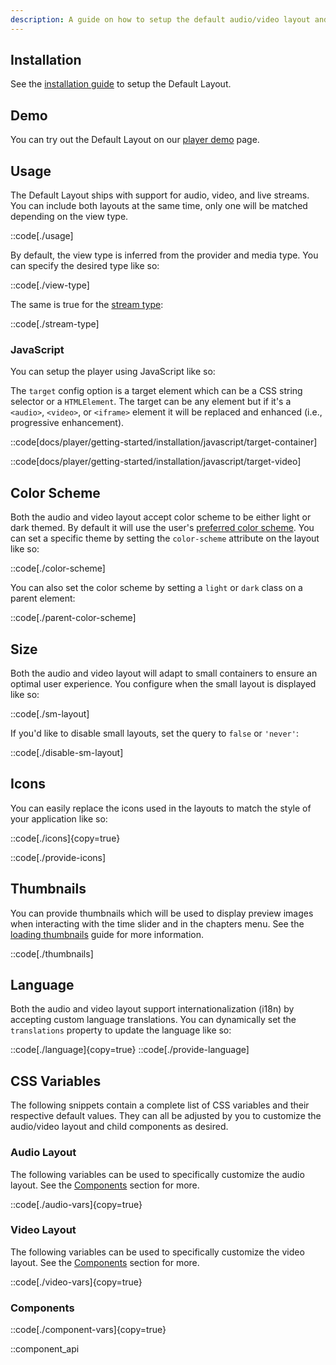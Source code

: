 ```yaml
---
description: A guide on how to setup the default audio/video layout and available customization options.
---
```


## Installation

See the [installation guide][install] to setup the Default Layout.

[install]: /docs/player/getting-started/installation?styling=default-layout&provider=video

## Demo

You can try out the Default Layout on our [player demo](/player/demo?layout=default&framework=wc) page.

## Usage

The Default Layout ships with support for audio, video, and live streams. You can include both
layouts at the same time, only one will be matched depending on the view type.

::code[./usage]

By default, the view type is inferred from the provider and media type. You can specify the desired
type like so:

::code[./view-type]

The same is true for the [stream type][stream-type]:

::code[./stream-type]

[stream-type]: /docs/player/core-concepts/loading#stream-type

### JavaScript


You can setup the player using JavaScript like so:

<StyleImports type="default-layout" client:load />

<JSPlayerCode type="default-layout" client:load />

The `target` config option is a target element which can be a CSS string selector or a `HTMLElement`.
The target can be any element but if it's a `<audio>`, `<video>`, or `<iframe>` element it will be
replaced and enhanced (i.e., progressive enhancement).

::code[docs/player/getting-started/installation/javascript/target-container]

::code[docs/player/getting-started/installation/javascript/target-video]

## Color Scheme

Both the audio and video layout accept color scheme to be either light or dark themed. By default
it will use the user's [preferred color scheme][prefers-color-scheme]. You can set a specific
theme by setting the `color-scheme` attribute on the layout like so:

::code[./color-scheme]

You can also set the color scheme by setting a `light` or `dark` class on a parent element:

::code[./parent-color-scheme]

[prefers-color-scheme]: https://developer.mozilla.org/en-US/docs/Web/CSS/@media/prefers-color-scheme

## Size

Both the audio and video layout will adapt to small containers to ensure an optimal user experience.
You configure when the small layout is displayed like so:

::code[./sm-layout]

If you'd like to disable small layouts, set the query to `false` or `'never'`:

::code[./disable-sm-layout]

## Icons

You can easily replace the icons used in the layouts to match the style of your application like
so:

::code[./icons]{copy=true}

::code[./provide-icons]

## Thumbnails

You can provide thumbnails which will be used to display preview images when interacting with
the time slider and in the chapters menu. See the [loading thumbnails][loading-thumbnails] guide
for more information.

::code[./thumbnails]

[loading-thumbnails]: /docs/player/core-concepts/loading#thumbnails

## Language

Both the audio and video layout support internationalization (i18n) by accepting custom language
translations. You can dynamically set the `translations` property to update the language like so:

::code[./language]{copy=true}
::code[./provide-language]

## CSS Variables

The following snippets contain a complete list of CSS variables and their respective default values.
They can all be adjusted by you to customize the audio/video layout and child components as desired.

### Audio Layout

The following variables can be used to specifically customize the audio layout. See the
[Components](#components) section for more.

::code[./audio-vars]{copy=true}

### Video Layout

The following variables can be used to specifically customize the video layout. See the
[Components](#components) section for more.

::code[./video-vars]{copy=true}

### Components

::code[./component-vars]{copy=true}

::component_api
